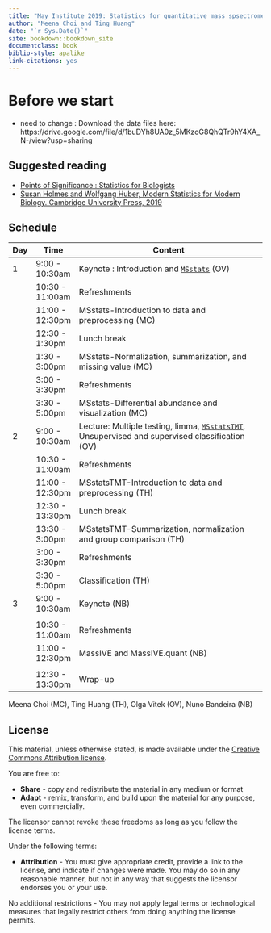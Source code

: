 ```yaml
---
title: "May Institute 2019: Statistics for quantitative mass spsectrometry"
author: "Meena Choi and Ting Huang"
date: "`r Sys.Date()`"
site: bookdown::bookdown_site
documentclass: book
biblio-style: apalike
link-citations: yes
---
```


# Before we start {-}

- need to change : Download the data files here: https://drive.google.com/file/d/1buDYh8UA0z_5MKzoG8QhQTr9hY4XA_N-/view?usp=sharing


## Suggested reading {-}

* [Points of Significance : Statistics for Biologists](https://www.nature.com/collections/qghhqm/pointsofsignificance)
* [Susan Holmes and Wolfgang Huber, Modern Statistics for Modern Biology. Cambridge University Press, 2019](https://www.huber.embl.de/msmb/introduction.html)

## Schedule {-}


| Day | Time            | Content                                                                                            |
|-----|-----------------|----------------------------------------------------------------------------------------------------|
| 1   | 9:00 - 10:30am   | Keynote : Introduction and  [`MSstats`](https://bioconductor.org/packages/release/bioc/html/MSstats.html) (OV)                                                           |
|     | 10:30 - 11:00am   | Refreshments                                                                                     |
|     | 11:00 - 12:30pm   | MSstats-Introduction to data and preprocessing (MC)                                              |
|     | 12:30 - 1:30pm | Lunch break                                                                                         |
|     | 1:30 - 3:00pm  | MSstats-Normalization, summarization, and missing value (MC)                                        |
|     | 3:00 - 3:30pm   | Refreshments                                                                                       |
|     | 3:30 - 5:00pm   | MSstats-Differential abundance and visualization (MC)                                              |
| 2   | 9:00 - 10:30am  | Lecture: Multiple testing, limma, [`MSstatsTMT`](https://bioconductor.org/packages/release/bioc/html/MSstatsTMT.html), Unsupervised and supervised classification (OV)                                                                              |
|     | 10:30 - 11:00am | Refreshments                                                                                       |
|     | 11:00 - 12:30pm | MSstatsTMT-Introduction to data and preprocessing (TH)                                             |
|     | 12:30 - 13:30pm | Lunch break                                                                                        |
|     | 13:30 - 3:00pm  | MSstatsTMT-Summarization, normalization and group comparison (TH)                                  |
|     | 3:00 - 3:30pm   | Refreshments                                                                                       |
|     | 3:30 - 5:00pm   | Classification (TH)                                                                                |
| 3   | 9:00 - 10:30am  | Keynote (NB)
                              |
|     | 10:30 - 11:00am | Refreshments                                                                                       |
|     | 11:00 - 12:30pm | MassIVE and MassIVE.quant (NB)                  
                              |
|     | 12:30 - 13:30pm | Wrap-up                                                                                            |


Meena Choi (MC), Ting Huang (TH), Olga Vitek (OV), Nuno Bandeira (NB)


## License {-}


This material, unless otherwise stated, is made available under the
[Creative Commons Attribution
license](https://creativecommons.org/licenses/by/4.0/).

You are free to:

* **Share** - copy and redistribute the material in any medium or format
* **Adapt** - remix, transform, and build upon the material for any
  purpose, even commercially.

The licensor cannot revoke these freedoms as long as you follow the license terms.

Under the following terms:

* **Attribution** - You must give appropriate credit, provide a link
  to the license, and indicate if changes were made. You may do so in
  any reasonable manner, but not in any way that suggests the licensor
  endorses you or your use.

No additional restrictions - You may not apply legal terms or
technological measures that legally restrict others from doing
anything the license permits.


